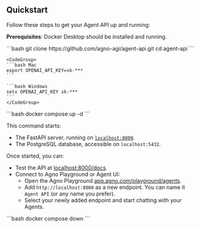 
## Quickstart

Follow these steps to get your Agent API up and running:

**Prerequisites**: Docker Desktop should be installed and running.


<Steps>
  <Step title="Clone the repo">
    ```bash 
    git clone https://github.com/agno-agi/agent-api.git
    cd agent-api
    ```
  </Step>

  <Step title="Export your OpenAI key">

    <CodeGroup>
    ```bash Mac
    export OPENAI_API_KEY=sk-***
    ```

    ```bash Windows
    setx OPENAI_API_KEY sk-***
    ```
    </CodeGroup>

  </Step>

  <Step title="Start the application">
    ```bash
    docker compose up -d
    ```
  </Step>

  <Step title="Test the application">

  This command starts:
  
  - The FastAPI server, running on [`localhost:8000`](http://localhost:8000).
  - The PostgreSQL database, accessible on `localhost:5432`.
  
  Once started, you can:
  
  - Test the API at [localhost:8000/docs](http://localhost:8000/docs).
  - Connect to Agno Playground or Agent UI:
      - Open the Agno Playground [app.agno.com/playground/agents](https://app.agno.com/playground/agents).
      - Add `http://localhost:8000` as a new endpoint. You can name it `Agent API` (or any name you prefer).
      - Select your newly added endpoint and start chatting with your Agents.

  </Step>

  <Step title="Stop the application">  
    ```bash
    docker compose down
    ```
  </Step>

</Steps>
